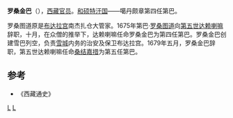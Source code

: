 '''罗桑金巴'''（{{bo|z=བློ་བཟང་སྦྱིན་པ|w=blo bzan sbyin pa}}），[[西藏|西藏]][[官员|官员]]。[[和硕特汗国|和硕特汗国]]——噶丹颇章第四任第巴。

罗桑图道原是[[布达拉宫|布达拉宫]]南杰扎仓大管家。1675年第巴·[[罗桑图道|罗桑图道]]向[[第五世达赖喇嘛|第五世达赖喇嘛]]辞职，十月，在众僧的推举下，达赖喇嘛任命罗桑金巴为第四任第巴。罗桑金巴创建雪巴列空，负责[[雪城_(西藏)|雪城]]内务的治安及保卫布达拉宫。1679年五月，罗桑金巴辞职，第五世达赖喇嘛任命[[桑结嘉措|桑结嘉措]]为第五任第巴。

{{start box}}
{{s-before|[[罗桑图道|罗桑图道]]}}
{{s-title|[[第巴|第巴]]|1675年—1679年}}
{{s-after|[[桑结嘉措|桑结嘉措]]}}
{{end box}}
==参考==
*《西藏通史》

[[Category:西藏古代人物|L]]
[[Category:藏族人|L]]